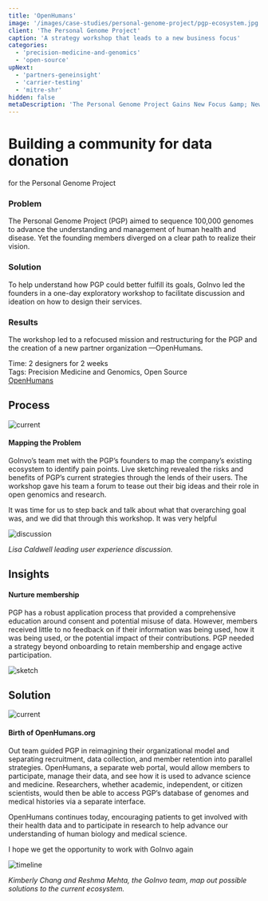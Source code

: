 ```yaml
---
title: 'OpenHumans'
image: '/images/case-studies/personal-genome-project/pgp-ecosystem.jpg'
client: 'The Personal Genome Project'
caption: 'A strategy workshop that leads to a new business focus'
categories:
  - 'precision-medicine-and-genomics'
  - 'open-source'
upNext:
  - 'partners-geneinsight'
  - 'carrier-testing'
  - 'mitre-shr'
hidden: false
metaDescription: 'The Personal Genome Project Gains New Focus &amp; New Business with Invo Workshop.'
---
```



# Building a community for data donation

for the Personal Genome Project

### Problem

The Personal Genome Project (PGP) aimed to sequence 100,000 genomes to advance the understanding and management of human health and disease. Yet the founding members diverged on a clear path to realize their vision.

### Solution

To help understand how PGP could better fulfill its goals, GoInvo led the founders in a one-day exploratory workshop to facilitate discussion and ideation on how to design their services.

### Results

The workshop led to a refocused mission and restructuring for the PGP and the creation of a new partner organization &mdash;OpenHumans.

<span class="text--uppercase text--gray text--bold text--spacing text--md">
  Time:
</span> 2 designers for 2 weeks
<br />
<span class="text--uppercase text--gray text--bold text--spacing text--md">
  Tags:
</span> Precision Medicine and Genomics, Open Source
<br />
<a
  href="http://www.openhumans.org"
  target="blank"
  rel="noopener noreferrer"
  class="button button--secondary button--lg margin-top--double margin-bottom--half margin-right--only-lg"
>
  OpenHumans
</a>
<Divider />

## Process

![current](/images/case-studies/personal-genome-project/pgp-current-ecosystem.jpg)

#### Mapping the Problem

GoInvo’s team met with the PGP’s founders to map the company’s existing ecosystem to identify pain points. Live sketching revealed the risks and benefits of PGP’s current strategies through the lends of their users. The workshop gave his team a forum to tease out their big ideas and their role in open genomics and research.

<Quote quotee="Jason Bobe" quoteeSub="executive director of the PGP">
  It was time for us to step back and talk about what that overarching goal was,
  and we did that through this workshop. It was very helpful
</Quote>

![discussion](/images/case-studies/personal-genome-project/pgp-meeting2.jpg)

_Lisa Caldwell leading user experience discussion._

<Divider />

## Insights

#### Nurture membership

PGP has a robust application process that provided a comprehensive education around consent and potential misuse of data. However, members received little to no feedback on if their information was being used, how it was being used, or the potential impact of their contributions. PGP needed a strategy beyond onboarding to retain membership and engage active participation.

![sketch](/images/case-studies/personal-genome-project/pgp-sketch.jpg)

<Divider />

## Solution

![current](/images/case-studies/personal-genome-project/pgp-ecosystem.jpg)

#### Birth of OpenHumans.org

Out team guided PGP in reimagining their organizational model and separating recruitment, data collection, and member retention into parallel strategies. OpenHumans, a separate web portal, would allow members to participate, manage their data, and see how it is used to advance science and medicine. Researchers, whether academic, independent, or citizen scientists, would then be able to access PGP’s database of genomes and medical histories via a separate interface.

OpenHumans continues today, encouraging patients to get involved with their health data and to participate in research to help advance our understanding of human biology and medical science.

<Quote quotee="Jason Bobe" quoteeSub="executive director of the PGP">
  I hope we get the opportunity to work with GoInvo again
</Quote>

![timeline](/images/case-studies/personal-genome-project/pgp-timeline2.jpg)

_Kimberly Chang and Reshma Mehta, the GoInvo team, map out possible solutions to the current ecosystem._
